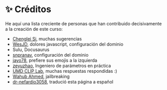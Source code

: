 
# ✨ Créditos

He aquí una lista creciente de personas que han contribuido decisivamente a la creación de este curso:

- [Chenglei Si](https://noviscl.github.io), muchas sugerencias
- [WesJD](https://wesleysmith.dev), dolores javascript, configuración del dominio
- Sulu, Docusaurus
- [snpranav](https://twitter.com/snpranav), configuración del dominio
- [jayo78](https://github.com/jayo78), prefiere sus emojis a la izquierda
- [zeyuzhao](https://github.com/Zeyuzhao), Ingeniero de parámetros en práctica
- [UMD CLIP Lab](https://wiki.umiacs.umd.edu/clip/index.php/Main_Page), muchas respuestas respondidas :)
- [Wahub Ahmed](https://github.com/wahub-ahmed), jailbreaking
- [dr-nefardio3058](https://github.com/dr-nefardio3058), tradució esta página a español
